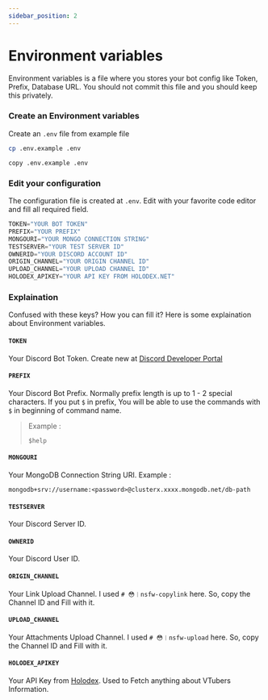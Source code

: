```yaml
---
sidebar_position: 2
---
```



# Environment variables

Environment variables is a file where you stores your bot config like Token, Prefix, Database URL. You should not commit this file and you should keep this privately.

### Create an Environment variables

Create an `.env` file from example file

<Tabs>
<TabItem value="Linux / macOS">

```bash
cp .env.example .env
```

</TabItem>
<TabItem value="Windows">

```batch
copy .env.example .env
```

</TabItem>
</Tabs>

### Edit your configuration

The configuration file is created at `.env`. Edit with your favorite code editor and fill all required field.

```py title=".env"
TOKEN="YOUR BOT TOKEN"
PREFIX="YOUR PREFIX"
MONGOURI="YOUR MONGO CONNECTION STRING"
TESTSERVER="YOUR TEST SERVER ID"
OWNERID="YOUR DISCORD ACCOUNT ID"
ORIGIN_CHANNEL="YOUR ORIGIN CHANNEL ID"
UPLOAD_CHANNEL="YOUR UPLOAD CHANNEL ID"
HOLODEX_APIKEY="YOUR API KEY FROM HOLODEX.NET"
```

### Explaination

Confused with these keys? How you can fill it? Here is some explaination about Environment variables.

#### `TOKEN`

Your Discord Bot Token. Create new at [Discord Developer Portal](https://discord.com/developers/applications)

#### `PREFIX`

Your Discord Bot Prefix. Normally prefix length is up to 1 - 2 special characters. If you put `$` in prefix, You will be able to use the commands with `$` in beginning of command name.

> Example :
>
> `$help`

#### `MONGOURI`

Your MongoDB Connection String URI. Example :

```
mongodb+srv://username:<password>@clusterx.xxxx.mongodb.net/db-path
```

#### `TESTSERVER`

Your Discord Server ID.

#### `OWNERID`

Your Discord User ID.

#### `ORIGIN_CHANNEL`

Your Link Upload Channel. I used `# 😳︱nsfw-copylink` here. So, copy the Channel ID and Fill with it.

#### `UPLOAD_CHANNEL`

Your Attachments Upload Channel. I used `# 😳︱nsfw-upload` here. So, copy the Channel ID and Fill with it.

#### `HOLODEX_APIKEY`

Your API Key from [Holodex](https://holodex.net). Used to Fetch anything about VTubers Information.
